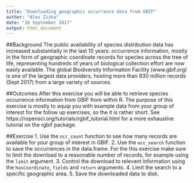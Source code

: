```yaml
---
title: "Downloading geographic occurrence data from GBIF"
author: "Alex Zizka"
date: "16 September 2017"
output: html_document
---
```


##Background
The public availability of species distribution data has increased substantially in the last 10 years: occurrence information, mostly in the form of geographic coordinate records for species across the tree of life, representing hundreds of years of biological collection effort are now easily available. The global Biodiversity Information Facility (www.gbif.org) is one of the largest data providers, hosting more than 830 million records (Sept 2017) from a large variety of sources.

##Outcomes
After this exercise you will be able to retrieve species occurrence information from GBIF from within R. The purpose of this exercise is mostly to equip you with example data from your group of interest for the follow up exercises, so the it is rather short. See https://ropensci.org/tutorials/rgbif_tutorial.html for a more exhaustive tutorial on the rgbif package.

##Exercise
1. Use the `occ_count` function to see how many records are available for your group of interest in GBIF.
2. Use the `occ_search` function to save the occurrences in the data.frame. For the this exercise make sure to limit the download to a reasonable number of records, for example using the `limit` argument.
3. Control the download to relevant information using the `hasCoordinate`, `fields` and `return` arguments.
4. Limit the search to a specific geographic area.
5. Save the downloaded data to disk.

<!-- ##Setup -->
<!-- ```{r setup, include=FALSE} -->
<!-- knitr::opts_chunk$set(echo = TRUE) -->
<!-- library(rgbif) -->
<!-- ``` -->

